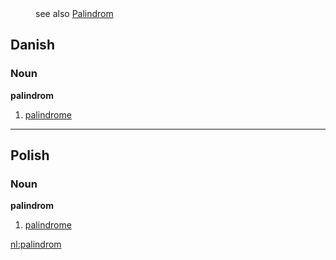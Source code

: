:see also [[Palindrom]]

==Danish==
===Noun===
'''palindrom'''

#  [[palindrome]]

----

==Polish==
===Noun===
'''palindrom'''

# [[palindrome]]

[[nl:palindrom]]